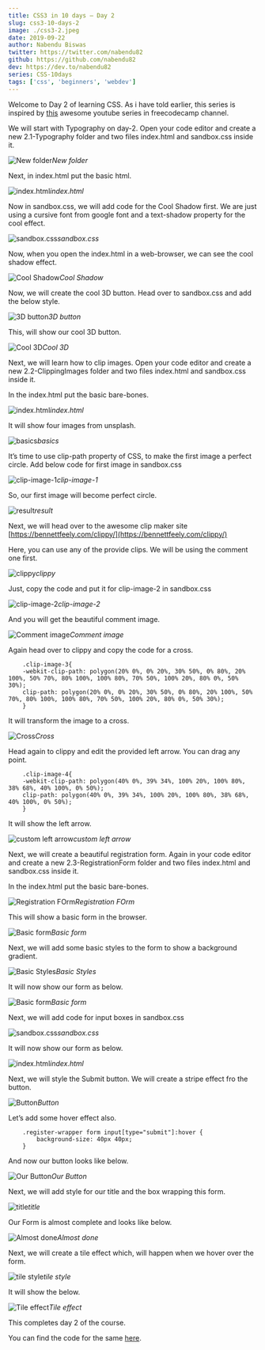 ```yaml
---
title: CSS3 in 10 days — Day 2
slug: css3-10-days-2
image: ./css3-2.jpeg
date: 2019-09-22
author: Nabendu Biswas
twitter: https://twitter.com/nabendu82
github: https://github.com/nabendu82
dev: https://dev.to/nabendu82
series: CSS-10days
tags: ['css', 'beginners', 'webdev']
---
```


Welcome to Day 2 of learning CSS. As i have told earlier, this series is inspired by [this](https://www.youtube.com/watch?v=pmKyG3NBY_k&list=PLWKjhJtqVAbl1AfjiGyYxwpdAPi5v-1OU) awesome youtube series in freecodecamp channel.

We will start with Typography on day-2. Open your code editor and create a new 2.1-Typography folder and two files index.html and sandbox.css inside it.

![New folder](https://res.cloudinary.com/dxkxvfo2o/image/upload/v1590466144/CSS10days/2/1_hqkehk.png)*New folder*

Next, in index.html put the basic html.

![index.html](https://res.cloudinary.com/dxkxvfo2o/image/upload/v1590466143/CSS10days/2/2_imdvy1.png)*index.html*

Now in sandbox.css, we will add code for the Cool Shadow first. We are just using a cursive font from google font and a text-shadow property for the cool effect.

![sandbox.css](https://res.cloudinary.com/dxkxvfo2o/image/upload/v1590466143/CSS10days/2/3_lchjo6.png)*sandbox.css*

Now, when you open the index.html in a web-browser, we can see the cool shadow effect.

![Cool Shadow](https://res.cloudinary.com/dxkxvfo2o/image/upload/v1590466143/CSS10days/2/4_vquplz.png)*Cool Shadow*

Now, we will create the cool 3D button. Head over to sandbox.css and add the below style.

![3D button](https://res.cloudinary.com/dxkxvfo2o/image/upload/v1590466143/CSS10days/2/5_sxfmfp.png)*3D button*

This, will show our cool 3D button.

![Cool 3D](https://res.cloudinary.com/dxkxvfo2o/image/upload/v1590466143/CSS10days/2/6_h35ik6.png)*Cool 3D*

Next, we will learn how to clip images. Open your code editor and create a new 2.2-ClippingImages folder and two files index.html and sandbox.css inside it.

In the index.html put the basic bare-bones.

![index.html](https://res.cloudinary.com/dxkxvfo2o/image/upload/v1590466143/CSS10days/2/7_pr6gfr.png)*index.html*

It will show four images from unsplash.

![basics](https://res.cloudinary.com/dxkxvfo2o/image/upload/v1590466143/CSS10days/2/8_kua8wb.png)*basics*

It’s time to use clip-path property of CSS, to make the first image a perfect circle. Add below code for first image in sandbox.css

![clip-image-1](https://res.cloudinary.com/dxkxvfo2o/image/upload/v1590466143/CSS10days/2/10_qbkc1h.png)*clip-image-1*

So, our first image will become perfect circle.

![result](https://res.cloudinary.com/dxkxvfo2o/image/upload/v1590466142/CSS10days/2/11_hholzo.png)*result*

Next, we will head over to the awesome clip maker site [https://bennettfeely.com/clippy/](https://bennettfeely.com/clippy/)

Here, you can use any of the provide clips. We will be using the comment one first.

![clippy](https://res.cloudinary.com/dxkxvfo2o/image/upload/v1590466140/CSS10days/2/12_xnk98d.png)*clippy*

Just, copy the code and put it for clip-image-2 in sandbox.css

![clip-image-2](https://res.cloudinary.com/dxkxvfo2o/image/upload/v1590466142/CSS10days/2/13_sbjiix.png)*clip-image-2*

And you will get the beautiful comment image.

![Comment image](https://res.cloudinary.com/dxkxvfo2o/image/upload/v1590466142/CSS10days/2/14_wd2lkn.png)*Comment image*

Again head over to clippy and copy the code for a cross.

<div className={styles.code__block}>

```
    .clip-image-3{
    -webkit-clip-path: polygon(20% 0%, 0% 20%, 30% 50%, 0% 80%, 20% 100%, 50% 70%, 80% 100%, 100% 80%, 70% 50%, 100% 20%, 80% 0%, 50% 30%);
    clip-path: polygon(20% 0%, 0% 20%, 30% 50%, 0% 80%, 20% 100%, 50% 70%, 80% 100%, 100% 80%, 70% 50%, 100% 20%, 80% 0%, 50% 30%);
    }
```

</div>

It will transform the image to a cross.

![Cross](https://res.cloudinary.com/dxkxvfo2o/image/upload/v1590466142/CSS10days/2/15_wo2acd.png)*Cross*

Head again to clippy and edit the provided left arrow. You can drag any point.

<div className={styles.code__block}>

```
    .clip-image-4{
    -webkit-clip-path: polygon(40% 0%, 39% 34%, 100% 20%, 100% 80%, 38% 68%, 40% 100%, 0% 50%);
    clip-path: polygon(40% 0%, 39% 34%, 100% 20%, 100% 80%, 38% 68%, 40% 100%, 0% 50%);
    }
```

</div>

It will show the left arrow.

![custom left arrow](https://res.cloudinary.com/dxkxvfo2o/image/upload/v1590466142/CSS10days/2/16_w35mhq.png)*custom left arrow*

Next, we will create a beautiful registration form. Again in your code editor and create a new 2.3-RegistrationForm folder and two files index.html and sandbox.css inside it.

In the index.html put the basic bare-bones.

![Registration FOrm](https://res.cloudinary.com/dxkxvfo2o/image/upload/v1590466141/CSS10days/2/17_gsi8qp.png)*Registration FOrm*

This will show a basic form in the browser.

![Basic form](https://res.cloudinary.com/dxkxvfo2o/image/upload/v1590466141/CSS10days/2/18_gvjpoz.png)*Basic form*

Next, we will add some basic styles to the form to show a background gradient.

![Basic Styles](https://res.cloudinary.com/dxkxvfo2o/image/upload/v1590466141/CSS10days/2/19_xmgrcn.png)*Basic Styles*

It will now show our form as below.

![Basic form](https://res.cloudinary.com/dxkxvfo2o/image/upload/v1590466141/CSS10days/2/20_giz0oi.png)*Basic form*

Next, we will add code for input boxes in sandbox.css

![sandbox.css](https://res.cloudinary.com/dxkxvfo2o/image/upload/v1590466141/CSS10days/2/21_bvz0z2.png)*sandbox.css*

It will now show our form as below.

![index.html](https://res.cloudinary.com/dxkxvfo2o/image/upload/v1590466142/CSS10days/2/22_xcc0y5.png)*index.html*

Next, we will style the Submit button. We will create a stripe effect fro the button.

![Button](https://res.cloudinary.com/dxkxvfo2o/image/upload/v1590466141/CSS10days/2/23_bk8wwh.png)*Button*

Let’s add some hover effect also.

<div className={styles.code__block}>

```
    .register-wrapper form input[type="submit"]:hover {
        background-size: 40px 40px;
    }
```

</div>

And now our button looks like below.

![Our Button](https://res.cloudinary.com/dxkxvfo2o/image/upload/v1590466140/CSS10days/2/24_qhrprt.png)*Our Button*

Next, we will add style for our title and the box wrapping this form.

![title](https://res.cloudinary.com/dxkxvfo2o/image/upload/v1590466140/CSS10days/2/25_gjkn7s.png)*title*

Our Form is almost complete and looks like below.

![Almost done](https://res.cloudinary.com/dxkxvfo2o/image/upload/v1590466140/CSS10days/2/26_vnagw5.png)*Almost done*

Next, we will create a tile effect which, will happen when we hover over the form.

![tile style](https://res.cloudinary.com/dxkxvfo2o/image/upload/v1590466140/CSS10days/2/27_lsdmwk.png)*tile style*

It will show the below.

![Tile effect](https://res.cloudinary.com/dxkxvfo2o/image/upload/v1590466140/CSS10days/2/28_zsrmbs.png)*Tile effect*

This completes day 2 of the course.

You can find the code for the same [here](https://github.com/nabendu82/CSS10days).
